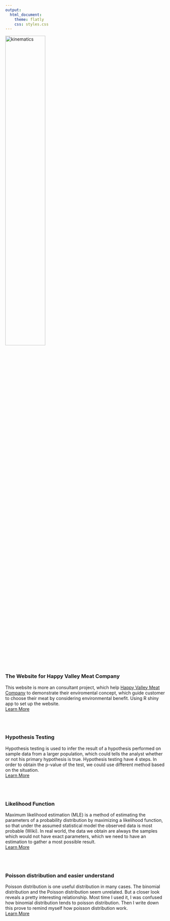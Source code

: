 ```yaml
---
output:
  html_document:
    theme: flatly
    css: styles.css
---
```


<link rel="stylesheet" href="styles.css" type="text/css" />
<link rel="stylesheet" href="academicons/css/academicons.min.css"/>

<img src="images/statistics.gif" alt="kinematics" style="width:50%; border:0px solid">
<br>
<br>
<br>

### The Website for Happy Valley Meat Company
This website is more an consultant project, which help [Happy Valley Meat Company](https://www.happyvalleymeat.com/) to demonstrate their enviromental concept, which guide customer to choose their meat by considering environmental benefit. Using R shiny app to set up the website. 
<br>
[Learn More](website.html)

<br>
<br>

### Hypothesis Testing
Hypothesis testing is used to infer the result of a hypothesis performed on sample data from a larger population, which could tells the analyst whether or not his primary hypothesis is true.
Hypothesis testing have 4 steps. In order to obtain the p-value of the test, we could use different method based on the situation.
<br>
[Learn More](testing.html)

<br>
<br>

### Likelihood Function 
Maximum likelihood estimation (MLE) is a method of estimating the parameters of a probability distribution by maximizing a likelihood function, so that under the assumed statistical model the observed data is most probable (Wiki). In real world, the data we obtain are always the samples which would not have exact parameters, which we need to have an estimation to gather a most possible result.
<br>
[Learn More](likelihood.html)

<br>
<br>

### Poisson distribution and easier understand
Poisson distribution is one useful distribution in many cases. The binomial distribution and the Poisson distribution seem unrelated. But a closer look reveals a pretty interesting relationship. Most time I used it, I was confused how binomial distribution tends to poisson distribution. Then I write down this prove to remind myself how poisson distribution work.
<br>
[Learn More](possion.html)

<br>
<br>



